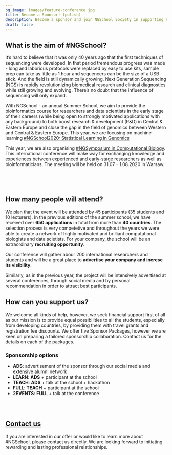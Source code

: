 ```yaml
---
bg_image: images/feature-conference.jpg
title: Become a Sponsor! (polish)
description: Become a sponsor and join NGSchool Society in supporting science!
draft: false
---
```

## What is the aim of #NGSchool?


It’s hard to believe that it was only 40 years ago that the first techniques of sequencing were developed. In that period tremendous progress was made - long and laborious protocols were replaced by easy to use kits, sample prep can take as little as 1 hour and sequencers can be the size of a USB stick. And the field is still dynamically growing. Next Generation Sequencing (NGS) is rapidly revolutionizing biomedical research and clinical diagnostics while still growing and evolving. There’s no doubt that the influence of sequencing will only expand.

With NGSchool - an annual Summer School, we aim to provide the bioinformatics course for researchers and data scientists in the early stage of their careers (while being open to strongly motivated applications with any background) to both boost research & development (R&D) in Central & Eastern Europe and close the gap in the field of genomics between Western and Central & Eastern Europe. This year, we are focusing on machine learning [#NGSchool2020: Statistical Learning in Genomics](/ngschool2020)

This year, we are also organising [#NGSymposium in Computational Biology](/conference). This international conference will make way for exchanging knowledge and experiences between experienced and early-stage researchers as well as bioinformaticians. The meeting will be held on 31.07 - 1.08.2020 in Warsaw. 

<div class="row" style="margin-top: 5px;">
<br>
<div class="col-md-6">
  <img class="img-responsive w-100" src="/images/ngschool/2019-005.jpg" alt="">
</div>
<div class="col-md-6">
  <img class="img-responsive w-100" src="/images/ngschool/2019-002.jpg" alt="">
</div>
</div>

## How many people will attend?

We plan that the event will be attended by 45 participants (35 students and 10 lecturers). In the previous editions of the summer school, we have received over **650 applications** in total from more than **40 countries**. The selection process is very competetive and throughout the years we were able to create a network of highly motivated and brilliant computational biologists and data scietists. For your company, the school will be an extraordinary **recruiting opportunity**.

Our conference will gather abour 200 international researchers and students and will be a great place to **advertise your company and increse its visibility**.  

Similarly, as in the previous year, the project will be intensively advertised at several conferences, through social media and by personal recommendation in order to attract best participants.   

## How can you support us?

We welcome all kinds of help, however, we seek financial support first of all as our mission is to provide equal possibilities to all the students, especially from developing countries, by providing them with travel grants and registration fee discounts. We offer five Sponsor Packages, however we are keen on preparing a tailored sponsorship collaboration. Contact us for the details on each of the packages.

### Sponsorship options

* **ADS**: advertisement of the sponsor through our social media and extensive alumni network  
* **LEARN**: **ADS** + participant at the school   
* **TEACH**: **ADS** + talk at the school + hackathon   
* **FULL**: **TEACH** + participant at the school  
* **2EVENTS**: **FULL** + talk at the conference   

<div class="row" style="margin-top: 5px;">
<br>
<div class="col-md-2"></div>
<div class="col-md-8">
  <img class="img-responsive w-100" src="/images/feature-society.jpg" alt="">
</div>
<div class="col-md-2"></div>
</div>

## [Contact us](/contact)
  
If you are interested in our offer or would like to learn more about #NGSchool, please contact us directly. We are looking forward to initiating rewarding and lasting professional relationships.  